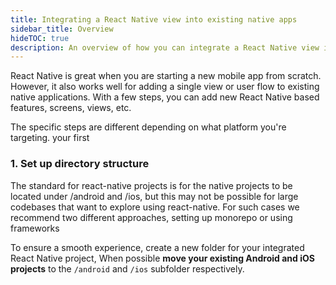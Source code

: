 ```yaml
---
title: Integrating a React Native view into existing native apps
sidebar_title: Overview
hideTOC: true
description: An overview of how you can integrate a React Native view into existing native apps ("brownfield" apps).
---
```




React Native is great when you are starting a new mobile app from scratch. However, it also works well for adding a single view or user flow to existing native applications. With a few steps, you can add new React Native based features, screens, views, etc.

The specific steps are different depending on what platform you're targeting.
your first

### 1. Set up directory structure

The standard for react-native projects is for the native projects to be located under /android and /ios,
but this may not be possible for large codebases that want to explore using react-native. For such cases we recommend two different approaches, setting up monorepo or using frameworks

To ensure a smooth experience, create a new folder for your integrated React Native project,
When possible **move your existing Android and iOS projects** to the `/android` and `/ios` subfolder respectively.
